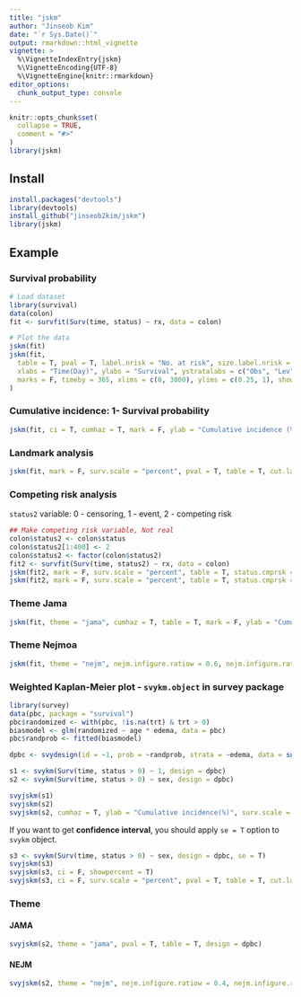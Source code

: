 ```yaml
---
title: "jskm"
author: "Jinseob Kim"
date: "`r Sys.Date()`"
output: rmarkdown::html_vignette
vignette: >
  %\VignetteIndexEntry{jskm}
  %\VignetteEncoding{UTF-8}
  %\VignetteEngine{knitr::rmarkdown}
editor_options: 
  chunk_output_type: console
---
```


```r
knitr::opts_chunk$set(
  collapse = TRUE,
  comment = "#>"
)
library(jskm)
```


## Install
```r
install.packages("devtools")
library(devtools)
install_github("jinseob2kim/jskm")
library(jskm)
```

## Example

### Survival probability
```r
# Load dataset
library(survival)
data(colon)
fit <- survfit(Surv(time, status) ~ rx, data = colon)

# Plot the data
jskm(fit)
jskm(fit,
  table = T, pval = T, label.nrisk = "No. at risk", size.label.nrisk = 8,
  xlabs = "Time(Day)", ylabs = "Survival", ystratalabs = c("Obs", "Lev", "Lev + 5FU"), ystrataname = "rx",
  marks = F, timeby = 365, xlims = c(0, 3000), ylims = c(0.25, 1), showpercent = T
)
```

### Cumulative incidence: 1- Survival probability
```r
jskm(fit, ci = T, cumhaz = T, mark = F, ylab = "Cumulative incidence (%)", surv.scale = "percent", pval = T, pval.size = 6, pval.coord = c(300, 0.7))
```

### Landmark analysis 

```r
jskm(fit, mark = F, surv.scale = "percent", pval = T, table = T, cut.landmark = 500, showpercent = T)
```

### Competing risk analysis

`status2` variable: 0 - censoring, 1 - event, 2 - competing risk
```r
## Make competing risk variable, Not real
colon$status2 <- colon$status
colon$status2[1:400] <- 2
colon$status2 <- factor(colon$status2)
fit2 <- survfit(Surv(time, status2) ~ rx, data = colon)
jskm(fit2, mark = F, surv.scale = "percent", table = T, status.cmprsk = "1", data = colon)
jskm(fit2, mark = F, surv.scale = "percent", table = T, status.cmprsk = "1", showpercent = T, cut.landmark = 500)
```

### Theme Jama

```r
jskm(fit, theme = "jama", cumhaz = T, table = T, mark = F, ylab = "Cumulative incidence (%)", surv.scale = "percent", pval = T, pval.size = 6, pval.coord = c(300, 0.7))
```

### Theme Nejmoa

```r
jskm(fit, theme = "nejm", nejm.infigure.ratiow = 0.6, nejm.infigure.ratioh = 0.4, nejm.infigure.ylim = c(0, 0.7), cumhaz = T, table = T, mark = F, ylab = "Cumulative incidence (%)", surv.scale = "percent", pval = T, pval.size = 6, pval.coord = c(300, 0.7))
```

### Weighted Kaplan-Meier plot - `svykm.object` in **survey** package

```r
library(survey)
data(pbc, package = "survival")
pbc$randomized <- with(pbc, !is.na(trt) & trt > 0)
biasmodel <- glm(randomized ~ age * edema, data = pbc)
pbc$randprob <- fitted(biasmodel)

dpbc <- svydesign(id = ~1, prob = ~randprob, strata = ~edema, data = subset(pbc, randomized))

s1 <- svykm(Surv(time, status > 0) ~ 1, design = dpbc)
s2 <- svykm(Surv(time, status > 0) ~ sex, design = dpbc)

svyjskm(s1)
svyjskm(s2)
svyjskm(s2, cumhaz = T, ylab = "Cumulative incidence(%)", surv.scale = "percent", showpercent = T)
```

If you want to get **confidence interval**, you should apply `se = T` option to `svykm` object.

```r
s3 <- svykm(Surv(time, status > 0) ~ sex, design = dpbc, se = T)
svyjskm(s3)
svyjskm(s3, ci = F, showpercent = T)
svyjskm(s3, ci = F, surv.scale = "percent", pval = T, table = T, cut.landmark = 1000)
```

### Theme 

#### JAMA

```r
svyjskm(s2, theme = "jama", pval = T, table = T, design = dpbc)
```

#### NEJM

```r
svyjskm(s2, theme = "nejm", nejm.infigure.ratiow = 0.4, nejm.infigure.ratioh = 0.4, nejm.infigure.ylim = c(0.2, 1), pval = T, table = T, design = dpbc)
```

